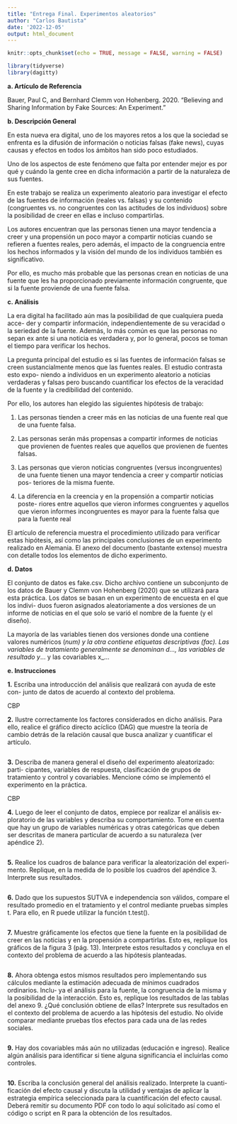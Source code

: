 ```yaml
---
title: "Entrega Final. Experimentos aleatorios"
author: "Carlos Bautista"
date: '2022-12-05'
output: html_document
---
```


```r
knitr::opts_chunk$set(echo = TRUE, message = FALSE, warning = FALSE)
```

```r
library(tidyverse)
library(dagitty)
```

**a. Artículo de Referencia**

Bauer, Paul C, and Bernhard Clemm von Hohenberg. 2020. “Believing and
Sharing Information by Fake Sources: An Experiment.”

**b. Descripción General**

En esta nueva era digital, uno de los mayores retos a los que la sociedad se
enfrenta es la difusión de información o noticias falsas (fake news), cuyas causas
y efectos en todos los ámbitos han sido poco estudiados.

Uno de los aspectos de este fenómeno que falta por entender mejor es por qué
y cuándo la gente cree en dicha información a partir de la naturaleza de sus
fuentes.

En este trabajo se realiza un experimento aleatorio para investigar el efecto de
las fuentes de información (reales vs. falsas) y su contenido (congruentes vs. no
congruentes con las actitudes de los individuos) sobre la posibilidad de creer en
ellas e incluso compartirlas.

Los autores encuentran que las personas tienen una mayor tendencia a creer y
una propensión un poco mayor a compartir noticias cuando se refieren a fuentes
reales, pero además, el impacto de la congruencia entre los hechos informados
y la visión del mundo de los individuos también es significativo.

Por ello, es mucho más probable que las personas crean en noticias de una fuente
que les ha proporcionado previamente información congruente, que si la fuente
proviende de una fuente falsa.

**c. Análisis**

La era digital ha facilitado aún mas la posibilidad de que cualquiera pueda acce-
der y compartir información, independientemente de su veracidad o la seriedad
de la fuente. Además, lo más común es que las personas no sepan ex ante si una
noticia es verdadera y, por lo general, pocos se toman el tiempo para verificar
los hechos.

La pregunta principal del estudio es si las fuentes de información falsas se creen
sustancialmente menos que las fuentes reales. El estudio contrasta esto expo-
niendo a individuos en un experimento aleatorio a noticias verdaderas y falsas
pero buscando cuantificar los efectos de la veracidad de la fuente y la credibilidad
del contenido.

Por ello, los autores han elegido las siguientes hipótesis de trabajo:

1. Las personas tienden a creer más en las noticias de una fuente real que de
una fuente falsa.


2. Las personas serán más propensas a compartir informes de noticias que
provienen de fuentes reales que aquellos que provienen de fuentes falsas.


3. Las personas que vieron noticias congruentes (versus incongruentes) de
una fuente tienen una mayor tendencia a creer y compartir noticias pos-
teriores de la misma fuente.


4. La diferencia en la creencia y en la propensión a compartir noticias poste-
riores entre aquellos que vieron informes congruentes y aquellos que vieron
informes incongruentes es mayor para la fuente falsa que para la fuente
real

El artículo de referencia muestra el procedimiento utilizado para verificar estas
hipótesis, así como las principales conclusiones de un experimento realizado en
Alemania. El anexo del documento (bastante extenso) muestra con detalle todos
los elementos de dicho experimento.

**d. Datos**

El conjunto de datos es fake.csv. Dicho archivo contiene un subconjunto de
los datos de Bauer y Clemm von Hohenberg (2020) que se utilizará para esta
práctica. Los datos se basan en un experimento de encuesta en el que los indivi-
duos fueron asignados aleatoriamente a dos versiones de un informe de noticias
en el que solo se varió el nombre de la fuente (y el diseño).

La mayoría de las variables tienen dos versiones donde una contiene valores
numéricos (_num) y la otra contiene etiquetas descriptivas (_fac). Las variables
de tratamiento generalmente se denominan d_..., las variables de resultado
y_... y las covariables x_...

**e. Instrucciones**

**1.** Escriba una introducción del análisis que realizará con ayuda de este con-
junto de datos de acuerdo al contexto del problema.

CBP

**2.** Ilustre correctamente los factores considerados en dicho análisis. Para ello,
realice el gráfico directo acíclico (DAG) que muestre la teoría de cambio
detrás de la relación causal que busca analizar y cuantificar el artículo.

```r

```


**3.** Describa de manera general el diseño del experimento aleatorizado: parti-
cipantes, variables de respuesta, clasificación de grupos de tratamiento y
control y covariables. Mencione cómo se implementó el experimento en la
práctica.

CBP

**4.** Luego de leer el conjunto de datos, empiece por realizar el análisis ex-
ploratorio de las variables y describa su comportamiento. Tome en cuenta
que hay un grupo de variables numéricas y otras categóricas que deben ser
descritas de manera particular de acuerdo a su naturaleza (ver apéndice
2).

```r

```


**5.** Realice los cuadros de balance para verificar la aleatorización del experi-
mento. Replique, en la medida de lo posible los cuadros del apéndice 3.
Interprete sus resultados.

```r

```


**6.** Dado que los supuestos SUTVA e independencia son válidos, compare el
resultado promedio en el tratamiento y el control mediante pruebas simples
t. Para ello, en R puede utilizar la función t.test().

```r

```


**7.** Muestre gráficamente los efectos que tiene la fuente en la posibilidad de
creer en las noticias y en la propensión a compartirlas. Esto es, replique
los gráficos de la figura 3 (pág. 13). Interprete estos resultados y concluya
en el contexto del problema de acuerdo a las hipótesis planteadas.

```r

```


**8.** Ahora obtenga estos mismos resultados pero implementando sus cálculos
mediante la estimación adecuada de mínimos cuadrados ordinarios. Inclu-
ya el análisis para la fuente, la congruencia de la misma y la posibilidad
de la interacción. Esto es, replique los resultados de las tablas del anexo 9.
¿Qué conclusión obtiene de ellas? Interprete sus resultados en el contexto
del problema de acuerdo a las hipótesis del estudio. No olvide comparar
mediante pruebas tlos efectos para cada una de las redes sociales.

```r

```


**9.** Hay dos covariables más aún no utilizadas (educación e ingreso). Realice
algún análisis para identificar si tiene alguna significancia el incluirlas
como controles.

```r

```


**10.** Escriba la conclusión general del análisis realizado. Interprete la cuanti-
ficación del efecto causal y discuta la utilidad y ventajas de aplicar la
estrategia empírica seleccionada para la cuantificación del efecto causal.
Deberá remitir su documento PDF con todo lo aquí solicitado así como el código
o script en R para la obtención de los resultados.

